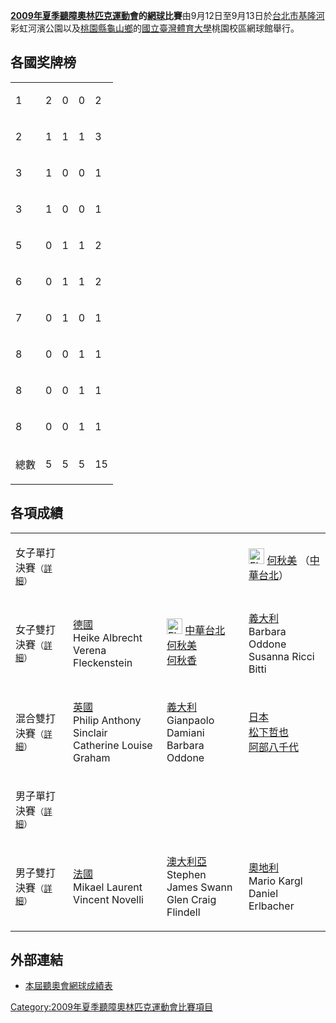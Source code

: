 {{unreferenced|time=2009-12-11T13:27:08+00:00}}
'''[[2009年夏季聽障奧林匹克運動會|2009年夏季聽障奧林匹克運動會]]的[[網球|網球]]比賽'''由9月12日至9月13日於[[台北市|台北市]][[基隆河|基隆河]]彩虹河濱公園以及[[桃園市|桃園縣]][[龜山區|龜山鄉]]的[[國立臺灣體育大學|國立臺灣體育大學]]桃園校區網球館舉行。

== 各國奖牌榜 ==
{| {{RankedMedalTable|class=wikitable sortable}}
|-
| 1 ||align=left| {{FRA}} || 2 || 0 || 0 || 2
|-
| 2 ||align=left| {{ITA}} || 1 || 1 || 1 || 3
|-
| 3 ||align=left| {{GBR}} || 1 || 0 || 0 || 1
|-
| 3 ||align=left| {{GER}} || 1 || 0 || 0 || 1
|- style="background:#ccf;"
| 5 ||align=left| {{flag|TPE|deaf-old}} || 0 || 1 || 1 || 2
|-
| 6 ||align=left| {{JPN}} || 0 || 1 || 1 || 2
|-
| 7 ||align=left| {{AUS}} || 0 || 1 || 0 || 1
|-
| 8 ||align=left| {{ESP}} || 0 || 0 || 1 || 1
|-
| 8 ||align=left| {{AUT}} || 0 || 0 || 1 || 1
|-
| 8 ||align=left| {{HUN}} || 0 || 0 || 1 || 1
|- class="sortbottom"
!colspan=2| 總數 || 5 || 5 || 5 || 15
|}

== 各項成績 ==
{| {{MedalistTable|type=項目|labelwidth=180px|style=font-size:small;}}
|-
|女子單打決賽<small>（[[2009年夏季聽障奧林匹克運動會網球－女子單打決賽|詳細]]）</small>
| {{FlagIOC2athlete|Barbara Oddone|ITA|2009年夏季聽障奧林匹克運動會}}
| {{FlagIOC2athlete|Beatriz Villamandos Lorenzo|ESP|2009年夏季聽障奧林匹克運動會}}
| [[File:Flag_of_Chinese_Taipei_for_Deaf.png|25px]] [[何秋美|何秋美]] （[[2009年夏季聽障奧林匹克運動會中華台北代表團|中華台北]]）
|-
|女子雙打決賽<small>（[[2009年夏季聽障奧林匹克運動會網球－女子雙打決賽|詳細]]）</small>
| {{flagicon|GER}} [[2009年夏季聽障奧林匹克運動會德國代表團|德國]]<br>Heike Albrecht<br>Verena Fleckenstein
| [[File:Flag_of_Chinese_Taipei_for_Deaf.png|25px]] [[2009年夏季聽障奧林匹克運動會中華台北代表團|中華台北]]<br>[[何秋美|何秋美]]<br>[[何秋香|何秋香]]
| {{flagicon|ITA}} [[2009年夏季聽障奧林匹克運動會義大利代表團|義大利]]<br>Barbara Oddone<br>Susanna Ricci Bitti
|-
|混合雙打決賽<small>（[[2009年夏季聽障奧林匹克運動會網球－混合雙打決賽|詳細]]）</small>
| {{flagicon|GBR}} [[2009年夏季聽障奧林匹克運動會英國代表團|英國]]<br>Philip Anthony Sinclair<br>Catherine Louise Graham
| {{flagicon|ITA}} [[2009年夏季聽障奧林匹克運動會義大利代表團|義大利]]<br>Gianpaolo Damiani<br>Barbara Oddone
| {{flagicon|JPN}} [[2009年夏季聽障奧林匹克運動會日本代表團|日本]]<br>[[松下哲也|松下哲也]]<br>[[阿部八千代|阿部八千代]] 
|-
|男子單打決賽<small>（[[2009年夏季聽障奧林匹克運動會網球－男子單打決賽|詳細]]）</small>
| {{FlagIOC2athlete|Mikael Laurent|FRA|2009年夏季聽障奧林匹克運動會}}
| {{FlagIOC2athlete|[[梶下怜紀|梶下怜紀]]|JPN|2009年夏季聽障奧林匹克運動會}}
| {{FlagIOC2athlete|Mathe Gabor|HUN|2009年夏季聽障奧林匹克運動會}}
|-
|男子雙打決賽<small>（[[2009年夏季聽障奧林匹克運動會網球－男子雙打決賽|詳細]]）</small>
| {{flagicon|FRA}} [[2009年夏季聽障奧林匹克運動會法國代表團|法國]]<br>Mikael Laurent<br>Vincent Novelli
| {{flagicon|AUS}} [[2009年夏季聽障奧林匹克運動會澳大利亞代表團|澳大利亞]]<br>Stephen James Swann<br>Glen Craig Flindell
| {{flagicon|AUT}} [[2009年夏季聽障奧林匹克運動會奧地利代表團|奧地利]]<br>Mario Kargl<br>Daniel Erlbacher 
|}

== 外部連結 ==
*[https://archive.is/20130502170818/http://tennis.2009deaflympics.org/files/609-1045.php 本屆聽奧會網球成績表]

{{2009年夏季聽障奧林匹克運動會運動項目}}

[[Category:2009年夏季聽障奧林匹克運動會比賽項目|Category:2009年夏季聽障奧林匹克運動會比賽項目]]